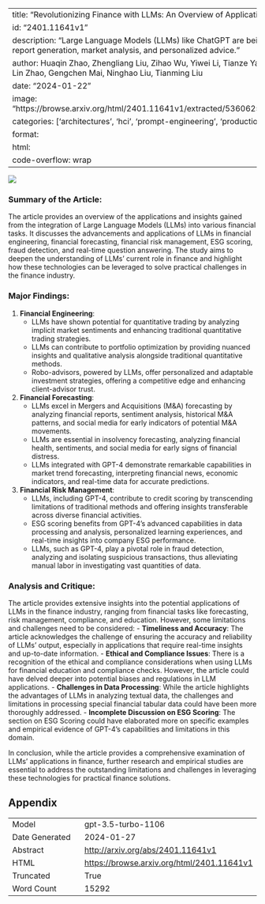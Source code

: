 
---
title: "Revolutionizing Finance with LLMs: An Overview of Applications and Insights"
id: "2401.11641v1"
description: "Large Language Models (LLMs) like ChatGPT are being applied in finance for automating report generation, market analysis, and personalized advice."
author: Huaqin Zhao, Zhengliang Liu, Zihao Wu, Yiwei Li, Tianze Yang, Peng Shu, Shaochen Xu, Haixing Dai, Lin Zhao, Gengchen Mai, Ninghao Liu, Tianming Liu
date: "2024-01-22"
image: "https://browse.arxiv.org/html/2401.11641v1/extracted/5360625/Finance_Graphs/LLM_frame_ability.png"
categories: ['architectures', 'hci', 'prompt-engineering', 'production']
format:
  html:
    code-overflow: wrap
---

![](https://browse.arxiv.org/html/2401.11641v1/extracted/5360625/Finance_Graphs/LLM_frame_ability.png)

### Summary of the Article:

The article provides an overview of the applications and insights gained from the integration of Large Language Models (LLMs) into various financial tasks. It discusses the advancements and applications of LLMs in financial engineering, financial forecasting, financial risk management, ESG scoring, fraud detection, and real-time question answering. The study aims to deepen the understanding of LLMs' current role in finance and highlight how these technologies can be leveraged to solve practical challenges in the finance industry.

### Major Findings:
1. **Financial Engineering**:
   - LLMs have shown potential for quantitative trading by analyzing implicit market sentiments and enhancing traditional quantitative trading strategies.
   - LLMs can contribute to portfolio optimization by providing nuanced insights and qualitative analysis alongside traditional quantitative methods.
   - Robo-advisors, powered by LLMs, offer personalized and adaptable investment strategies, offering a competitive edge and enhancing client-advisor trust.

2. **Financial Forecasting**:
   - LLMs excel in Mergers and Acquisitions (M&A) forecasting by analyzing financial reports, sentiment analysis, historical M&A patterns, and social media for early indicators of potential M&A movements.
   - LLMs are essential in insolvency forecasting, analyzing financial health, sentiments, and social media for early signs of financial distress.
   - LLMs integrated with GPT-4 demonstrate remarkable capabilities in market trend forecasting, interpreting financial news, economic indicators, and real-time data for accurate predictions.

3. **Financial Risk Management**:
   - LLMs, including GPT-4, contribute to credit scoring by transcending limitations of traditional methods and offering insights transferable across diverse financial activities.
   - ESG scoring benefits from GPT-4’s advanced capabilities in data processing and analysis, personalized learning experiences, and real-time insights into company ESG performance.
   - LLMs, such as GPT-4, play a pivotal role in fraud detection, analyzing and isolating suspicious transactions, thus alleviating manual labor in investigating vast quantities of data.

### Analysis and Critique:
The article provides extensive insights into the potential applications of LLMs in the finance industry, ranging from financial tasks like forecasting, risk management, compliance, and education. However, some limitations and challenges need to be considered:
- **Timeliness and Accuracy**: The article acknowledges the challenge of ensuring the accuracy and reliability of LLMs' output, especially in applications that require real-time insights and up-to-date information.
- **Ethical and Compliance Issues**: There is a recognition of the ethical and compliance considerations when using LLMs for financial education and compliance checks. However, the article could have delved deeper into potential biases and regulations in LLM applications.
- **Challenges in Data Processing**: While the article highlights the advantages of LLMs in analyzing textual data, the challenges and limitations in processing special financial tabular data could have been more thoroughly addressed.
- **Incomplete Discussion on ESG Scoring**: The section on ESG Scoring could have elaborated more on specific examples and empirical evidence of GPT-4’s capabilities and limitations in this domain.

In conclusion, while the article provides a comprehensive examination of LLMs’ applications in finance, further research and empirical studies are essential to address the outstanding limitations and challenges in leveraging these technologies for practical finance solutions.

## Appendix

|          |          |
|----------|----------|
| Model     | gpt-3.5-turbo-1106       |
| Date Generated     | 2024-01-27       |
| Abstract | [http://arxiv.org/abs/2401.11641v1](http://arxiv.org/abs/2401.11641v1)        |
| HTML     | [https://browse.arxiv.org/html/2401.11641v1](https://browse.arxiv.org/html/2401.11641v1)       |
| Truncated       | True       |
| Word Count       | 15292       |